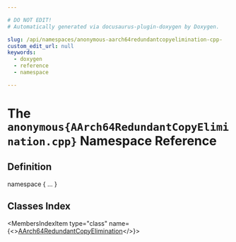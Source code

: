 ```yaml
---

# DO NOT EDIT!
# Automatically generated via docusaurus-plugin-doxygen by Doxygen.

slug: /api/namespaces/anonymous-aarch64redundantcopyelimination-cpp-
custom_edit_url: null
keywords:
  - doxygen
  - reference
  - namespace

---
```





# The `anonymous{AArch64RedundantCopyElimination.cpp}` Namespace Reference

<DoxygenPage pluginConfig={pluginConfig}>



## Definition

<CodeBlock>namespace &#123; ... &#125;</CodeBlock>

## Classes Index

<MembersIndex>

<MembersIndexItem
  type="class"
  name={<><a href="/docs/api/classes/anonymous-namespace-aarch64redundantcopyelimination-cpp-/aarch64redundantcopyelimination">AArch64RedundantCopyElimination</a></>}>
</MembersIndexItem>

</MembersIndex>


</DoxygenPage>
